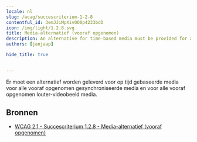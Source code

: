 ```yaml
---
locale: nl
slug: /wcag/succescriterium-1-2-8
contentful_id: 3emJJiMpXivOO0p4233bdD
icon: /img/light/1.2.8.svg
title: Media-alternatief (vooraf opgenomen)
description: An alternative for time-based media must be provided for all prerecorded synchronized media and for all prerecorded video-only media.
authors: [janjaap]

hide_title: true

	
---
```


<Hero
  title="Media-alternatief (vooraf opgenomen)"
  icon="/img/light/1.2.8.svg"
  prefix="Succescriterium 1.2.8"
  suffix="Niveau AAA"
/>

Er moet een alternatief worden geleverd voor op tijd gebaseerde media voor alle vooraf opgenomen gesynchroniseerde media en voor alle vooraf opgenomen louter-videobeeld media. 

## Bronnen

- [WCAG 2.1 - Succescriterium 1.2.8 - Media-alternatief (vooraf opgenomen)](https://www.w3.org/Translations/WCAG21-nl/#media-alternatief-vooraf-opgenomen)